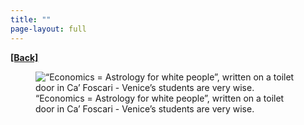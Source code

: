 ```yaml
---
title: ""
page-layout: full
---
```

  
[**[Back]**](../pages/talks.qmd)

!["Economics = Astrology for white people", written on a toilet door in Ca' Foscari - Venice's students are very wise.](../images/isba24.jpg)
